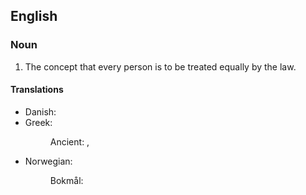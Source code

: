 ==English==
{{slim-wikipedia}}

===Noun===
{{en-plural noun}}

# The concept that every person is to be treated equally by the law.

====Translations====
{{trans-top|concept of equal treatment}}
* Danish: {{t|da|lige rettigheder|c-p}}
* Greek:
*: Ancient: {{t|grc|ἰσονομία|f}}, {{t|grc|τὰ [[ἴσος|ἴσα]]|n-p}}
{{trans-mid}}
* Norwegian:
*: Bokmål: {{t|nb|like rettigheter|p}}
{{trans-bottom}}